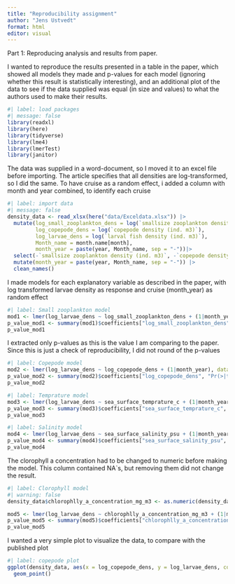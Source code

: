 ```yaml
---
title: "Reproducibility assignment"
author: "Jens Ustvedt"
format: html
editor: visual
---
```

Part 1: Reproducing analysis and results from paper. 

I wanted to reproduce the results presented in a table in the paper, which showed all models they made and p-values for each model (ignoring whether this result is statistically interesting), and an additional plot of the data to see if the data supplied was equal (in size and values) to what the authors used to make their results. 
```r
#| label: load packages
#| message: false
library(readxl)
library(here)
library(tidyverse)
library(lme4)
library(lmerTest)
library(janitor)
```

The data was supplied in a word-document, so I moved it to an excel file before importing. The article specifies that all densities are log-transformed, so I did the same. To have cruise as a random effect, i added a column with month and year combined, to identify each cruise
```r
#| label: import data
#| message: false
density_data <- read_xlsx(here("data/Exceldata.xlsx")) |> 
  mutate(log_small_zooplankton_dens = log(`smallsize zooplankton density (ind. m3)`), 
         log_copepode_dens = log(`copepode density (ind. m3)`),
         log_larvae_dens = log(`larval fish density (ind. m3)`),
         Month_name = month.name[month],
         month_year = paste(year, Month_name, sep = "-"))|> 
  select(-`smallsize zooplankton density (ind. m3)`, -`copepode density (ind. m3)`, -`larval fish density (ind. m3)`) |> 
  mutate(month_year = paste(year, Month_name, sep = "-")) |> 
  clean_names()
```


I made models for each explanatory variable as described in the paper, with log transformed larvae density as response and cruise (month_year) as random effect
```r
#| label: Small zooplankton model
mod1 <- lmer(log_larvae_dens ~ log_small_zooplankton_dens + (1|month_year), data = density_data)
p_value_mod1 <- summary(mod1)$coefficients["log_small_zooplankton_dens", "Pr(>|t|)"]
p_value_mod1
```
I extracted only p-values as this is the value I am comparing to the paper. Since this is just a check of reproducibility, I did not round of the p-values

```r
#| label: Copepode model
mod2 <- lmer(log_larvae_dens ~ log_copepode_dens + (1|month_year), data = density_data)
p_value_mod2 <- summary(mod2)$coefficients["log_copepode_dens", "Pr(>|t|)"]
p_value_mod2
```

```r
#| label: Temprature model
mod3 <- lmer(log_larvae_dens ~ sea_surface_temprature_c + (1|month_year), data = density_data)
p_value_mod3 <- summary(mod3)$coefficients["sea_surface_temprature_c", "Pr(>|t|)"]
p_value_mod3
```

```r
#| label: Salinity model
mod4 <- lmer(log_larvae_dens ~ sea_surface_salinity_psu + (1|month_year), data = density_data)
p_value_mod4 <- summary(mod4)$coefficients["sea_surface_salinity_psu", "Pr(>|t|)"]
p_value_mod4
```

The clorophyll a concentration had to be changed to numeric before making the model. This column contained NA`s, but removing them did not change the result. 
```r
#| label: Clorophyll model
#| warning: false
density_data$chlorophlly_a_concentration_mg_m3 <- as.numeric(density_data$chlorophlly_a_concentration_mg_m3)

mod5 <- lmer(log_larvae_dens ~ chlorophlly_a_concentration_mg_m3 + (1|month_year), data = density_data)
p_value_mod5 <- summary(mod5)$coefficients["chlorophlly_a_concentration_mg_m3", "Pr(>|t|)"]
p_value_mod5
```

I wanted a very simple plot to visualize the data, to compare with the published plot
```r
#| label: copepode plot
ggplot(density_data, aes(x = log_copepode_dens, y = log_larvae_dens, colour = factor(month_year))) +
  geom_point()
```

